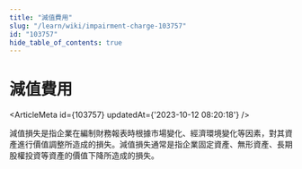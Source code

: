 ```yaml
---
title: "減值費用"
slug: "/learn/wiki/impairment-charge-103757"
id: "103757"
hide_table_of_contents: true
---
```



# 減值費用

<ArticleMeta id={103757} updatedAt={'2023-10-12 08:20:18'} />
<div className='border-solid border-b border-t-0 my-4 border-[var(--ifm-color-gray-300)]' />

減值損失是指企業在編制財務報表時根據市場變化、經濟環境變化等因素，對其資產進行價值調整所造成的損失。減值損失通常是指企業固定資產、無形資產、長期股權投資等資產的價值下降所造成的損失。
